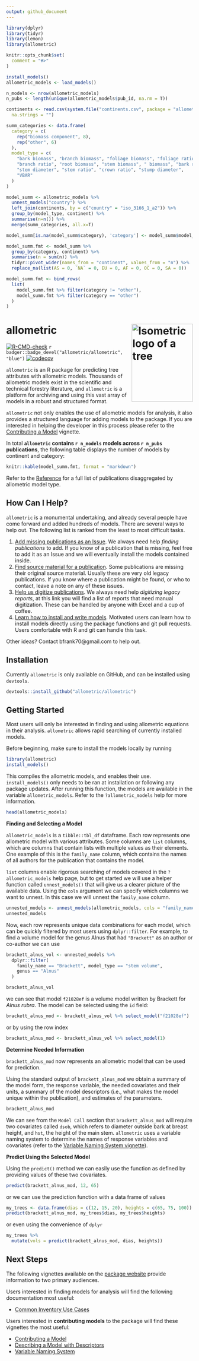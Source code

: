 ```yaml
---
output: github_document
---
```


```r
library(dplyr)
library(tidyr)
library(lemon)
library(allometric)

knitr::opts_chunk$set(
  comment = "#>"
)

install_models()
allometric_models <- load_models()

n_models <- nrow(allometric_models)
n_pubs <- length(unique(allometric_models$pub_id, na.rm = T))

continents <- read.csv(system.file("continents.csv", package = "allometric"),
  na.strings = "")

summ_categories <- data.frame(
  category = c(
    rep("biomass component", 8),
    rep("other", 6)
  ),
  model_type = c(
    "bark biomass", "branch biomass", "foliage biomass", "foliage ratio",
    "branch ratio", "root biomass", "stem biomass", " biomass", "bark ratio",
    "stem diameter", "stem ratio", "crown ratio", "stump diameter",
    "VBAR"
  )
)

model_summ <- allometric_models %>%
  unnest_models("country") %>%
  left_join(continents, by = c("country" = "iso_3166_1_a2")) %>%
  group_by(model_type, continent) %>%
  summarise(n=n()) %>%
  merge(summ_categories, all.x=T)

model_summ[is.na(model_summ$category), 'category'] <- model_summ$model_type[is.na(model_summ$category)]

model_summ.fmt <- model_summ %>%
  group_by(category, continent) %>%
  summarise(n = sum(n)) %>%
  tidyr::pivot_wider(names_from = "continent", values_from = "n") %>%
  replace_na(list(AS = 0, `NA` = 0, EU = 0, AF = 0, OC = 0, SA = 0))

model_summ.fmt <- bind_rows(
  list(
    model_summ.fmt %>% filter(category != "other"),
    model_summ.fmt %>% filter(category == "other")
  )
)

```

# allometric <picture><source media="(prefers-color-scheme: dark)" srcset="https://raw.githubusercontent.com/allometric/allometric/master/man/figures/allo2-darkmode.svg"><source media="(prefers-color-scheme: light)" srcset="https://raw.githubusercontent.com/allometric/allometric/master/man/figures/allo2.svg"><img alt="Isometric logo of a tree" height="210" width="165" align="right"></picture>

<!-- badges: start -->
[![R-CMD-check](https://github.com/allometric/allometric/actions/workflows/check-standard.yaml/badge.svg)](https://github.com/allometric/allometric/actions/workflows/check-standard.yaml)
`r badger::badge_devel("allometric/allometric", "blue")`
[![codecov](https://codecov.io/gh/allometric/allometric/branch/master/graph/badge.svg?token=3V5KUFMO2X)](https://codecov.io/gh/allometric/allometric)
<!-- badges: end -->

`allometric` is an R package for predicting tree attributes with allometric 
models. Thousands of allometric models exist in the scientific and technical
forestry literature, and `allometric` is a platform for archiving and using this
vast array of models in a robust and structured format.

`allometric` not only enables the use of allometric models for analysis, it 
also provides a structured language for adding models to the package. If you
are interested in helping the developer in this process please refer to the 
[Contributing a Model](https://allometric.github.io/allometric/articles/installing_a_model.html) vignette.

In total **`allometric` contains `r n_models` models across `r n_pubs` publications**, the following
table displays the number of models by continent and category:

```r
knitr::kable(model_summ.fmt, format = "markdown")
```

 Refer to the [Reference](https://allometric.github.io/allometric/reference/index.html)
for a full list of publications disaggregated by allometric model type.

## How Can I Help?

`allometric` is a monumental undertaking, and already several people have come
forward and added hundreds of models. There are several ways to help out. The
following list is ranked from the least to most difficult tasks.

1. [Add missing publications as an Issue](https://github.com/allometric/models/issues/new?assignees=brycefrank&labels=add+publication&projects=&template=add-models-from-a-publication.md&title=%5BInsert+Author-Date+Citation%5D). 
We always need help *finding publications* to add. If you know of a publication that is missing, feel free to add it as an Issue and we will eventually install the models contained inside.
2.  [Find source material for a publication](https://github.com/allometric/models/labels/missing%20source).
Some publications are missing their original source material. Usually these are very old legacy publications. If you know where a publication might be found, or who to contact, leave a note on any of these issues.
3. [Help us digitize publications](https://github.com/allometric/models/labels/digitization%20needed). 
We always need help *digitizing legacy reports*, at this link you will find a list of reports that need manual digitization. These can be handled by anyone with Excel and a cup of coffee.
4. [Learn how to install and write models](https://allometric.github.io/allometric/articles/installing_a_model.html). 
Motivated users can learn how to install models directly using the package functions and git pull requests. Users comfortable with R and git can handle this task.

Other ideas? Contact bfrank70@gmail.com to help out.

## Installation

Currently `allometric` is only available on GitHub, and can be installed using
`devtools`.

```r
devtools::install_github("allometric/allometric")
```

## Getting Started

Most users will only be interested in finding and using allometric equations in
their analysis. `allometric` allows rapid searching of currently installed
models.

Before beginning, make sure to install the models locally by running

```r
library(allometric)
install_models()
```

This compiles the allometric models, and enables their use. `install_models()`
only needs to be ran at installation or following any package updates. After
running this function, the models are available in the variable
`allometric_models`. Refer to the `?allometric_models` help for more
information.

```r
head(allometric_models)
```

**Finding and Selecting a Model**

`allometric_models` is a `tibble::tbl_df` dataframe. Each row represents one 
allometric model with various attributes. Some columns are `list` columns, which
are columns that contain lists with multiple values as their elements. One 
example of this is the `family_name` column, which contains the names of all
authors for the publication that contains the model. 

`list` columns enable rigorous searching of models covered in the
`?allometric_models` help page, but to get started we will use a helper
function called `unnest_models()` that will give us a clearer picture of the
available data.  Using the `cols` argument we can specify which columns we want
to unnest. In this case we will unnest the `family_name` column.

```r
unnested_models <- unnest_models(allometric_models, cols = "family_name")
unnested_models
```

Now, each row represents unique data combinations for each model, which can be
quickly filtered by most users using `dplyr::filter`. For example, to find a 
volume model for the genus Alnus that had `"Brackett"` as an author or co-author
we can use

```r
brackett_alnus_vol <- unnested_models %>%
  dplyr::filter(
    family_name == "Brackett", model_type == "stem volume",
    genus == "Alnus"
  )

brackett_alnus_vol
```

we can see that model `f21028ef` is a volume model written by Brackett for 
*Alnus rubra*. The model can be selected using the `id` field:

```r
brackett_alnus_mod <- brackett_alnus_vol %>% select_model("f21028ef")
```

or by using the row index

```r
brackett_alnus_mod <- brackett_alnus_vol %>% select_model(1)
```

**Determine Needed Information**

`brackett_alnus_mod` now represents an allometric model that can be used for 
prediction.

Using the standard output of `brackett_alnus_mod` we obtain a summary of the model form,
the response variable, the needed covariates and their units, a summary of
the model descriptors (i.e., what makes the model unique within the
publication), and estimates of the parameters.

```r
brackett_alnus_mod
```

We can see from the `Model Call` section that `brackett_alnus_mod` will require
two covariates called `dsob`, which refers to diameter outside bark at
breast height, and `hst`, the height of the main stem. `allometric` uses a
variable naming system to determine the names of response variables and
covariates (refer to the [Variable Naming System vignette](https://allometric.github.io/allometric/articles/variable_naming_system.html)).

**Predict Using the Selected Model**

Using the `predict()` method we can easily use the function as defined
by providing values of these two covariates.

```r
predict(brackett_alnus_mod, 12, 65)
```

or we can use the prediction function with a data frame of values

```r
my_trees <- data.frame(dias = c(12, 15, 20), heights = c(65, 75, 100))
predict(brackett_alnus_mod, my_trees$dias, my_trees$heights)
```

or even using the convenience of `dplyr`

```r
my_trees %>%
  mutate(vols = predict(brackett_alnus_mod, dias, heights))
```

## Next Steps

The following vignettes available on the [package website](https://allometric.github.io/allometric/index.html)
provide information to two primary audiences.

Users interested in finding models for analysis will find the following
documentation most useful:

- [Common Inventory Use Cases](https://allometric.github.io/allometric/articles/inventory_example.html)

Users interested in **contributing models** to the package will find these vignettes the most useful:

- [Contributing a Model](https://allometric.github.io/allometric/articles/installing_a_model.html)
- [Describing a Model with Descriptors](https://allometric.github.io/allometric/articles/descriptors.html)
- [Variable Naming System](https://allometric.github.io/allometric/articles/variable_naming_system.html)
